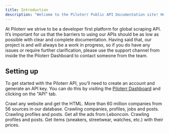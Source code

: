 ```yaml
---
title: Introduction
description: "Welcome to the Piloterr Public API Documentation site! Here you'll be able to find all the information you'll need to get up and running with Piloterr."
---
```


At Piloterr we strive to be a developer first platform for global scraping API. It’s important for us that the barriers to using our APIs should be as low as possible with clear and complete documentation. Having said that, our project is and will always be a work in progress, so if you do have any issues or require further clarification, please use the support channel from inside the the Piloterr Dashboard to contact someone from the team.

## Setting up

To get started with the Piloterr API, you'll need to create an account and generate an API key. You can do this by visiting the [Piloterr Dashboard](v2/api-reference/authentication) and clicking on the "API" tab.

<CardGroup cols={2}>
    <Card title="Crawler HTML" icon="file-code" href="/v2/api-reference/website/crawler_html">
        Crawl any website and get the HTML.
    </Card>
    <Card title="Database Companies" icon="database" href="/v2/api-reference/database/company">
        More than 60 million companies from 56 sources in our database.
    </Card>
    <Card title="Linkedin" icon="linkedin" href="/v2/api-reference/linkedin/company/info">
        Crawling companies, profiles, jobs and posts.
    </Card>
    <Card title="Facebook" icon="facebook" href="/v2/api-reference/facebook/user/info">
        Crawling profiles and posts.
    </Card>
    <Card title="Leboncoin" icon="file-spreadsheet" href="/v2/api-reference/leboncoin/search">
        Get all the ads from Leboncoin.
    </Card>
    <Card title="Instagram" icon="instagram" href="/v2/api-reference/instagram/user/info">
        Crawling profiles and posts.
    </Card>
    <Card title="StockX" icon="shirt" href="/v2/api-reference/stockx/product">
        Get items (sneakers, streetwear, watches, etc.) with their prices.
    </Card>
</CardGroup>
